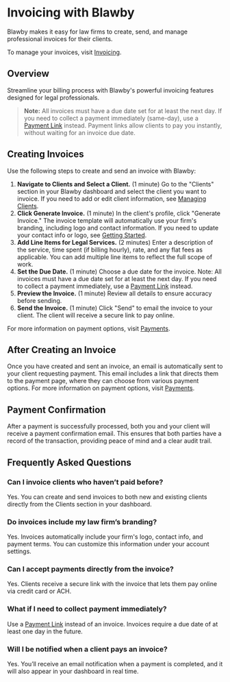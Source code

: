 # Invoicing with Blawby

Blawby makes it easy for law firms to create, send, and manage professional invoices for their clients.

To manage your invoices, visit [Invoicing](https://app.blawby.com/invoicing).

## Overview

Streamline your billing process with Blawby's powerful invoicing features designed for legal professionals.

> **Note:** All invoices must have a due date set for at least the next day. If you need to collect a payment immediately (same-day), use a [Payment Link](/payments) instead. Payment links allow clients to pay you instantly, without waiting for an invoice due date.

## Creating Invoices

Use the following steps to create and send an invoice with Blawby:

1. **Navigate to Clients and Select a Client.** (1 minute) Go to the "Clients" section in your Blawby dashboard and select the client you want to invoice. If you need to add or edit client information, see [Managing Clients](/clients).
2. **Click Generate Invoice.** (1 minute) In the client's profile, click "Generate Invoice." The invoice template will automatically use your firm's branding, including logo and contact information. If you need to update your contact info or logo, see [Getting Started](/get-started).
3. **Add Line Items for Legal Services.** (2 minutes) Enter a description of the service, time spent (if billing hourly), rate, and any flat fees as applicable. You can add multiple line items to reflect the full scope of work.
4. **Set the Due Date.** (1 minute) Choose a due date for the invoice. Note: All invoices must have a due date set for at least the next day. If you need to collect a payment immediately, use a [Payment Link](/payments) instead.
5. **Preview the Invoice.** (1 minute) Review all details to ensure accuracy before sending.
6. **Send the Invoice.** (1 minute) Click "Send" to email the invoice to your client. The client will receive a secure link to pay online.

For more information on payment options, visit [Payments](/payments).

## After Creating an Invoice

Once you have created and sent an invoice, an email is automatically sent to your client requesting payment. This email includes a link that directs them to the payment page, where they can choose from various payment options. For more information on payment options, visit [Payments](/payments).

## Payment Confirmation

After a payment is successfully processed, both you and your client will receive a payment confirmation email. This ensures that both parties have a record of the transaction, providing peace of mind and a clear audit trail. 

## Frequently Asked Questions

### Can I invoice clients who haven’t paid before?

Yes. You can create and send invoices to both new and existing clients directly from the Clients section in your dashboard.

### Do invoices include my law firm’s branding?

Yes. Invoices automatically include your firm's logo, contact info, and payment terms. You can customize this information under your account settings.

### Can I accept payments directly from the invoice?

Yes. Clients receive a secure link with the invoice that lets them pay online via credit card or ACH.

### What if I need to collect payment immediately?

Use a [Payment Link](/payments) instead of an invoice. Invoices require a due date of at least one day in the future.

### Will I be notified when a client pays an invoice?

Yes. You’ll receive an email notification when a payment is completed, and it will also appear in your dashboard in real time.

